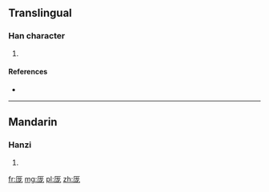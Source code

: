 {{also|龎|龐}}
==Translingual==

===Han character===
{{Han char|rn=27|rad=厂|as=05|sn=7|four=|canj=一戈大心 (MIKP)|ids=⿸[[厂]][[龙]]}}

# {{defn|Han|sort=厂05}}

====References====
* {{Han ref|kx=0161.061|hdz=10069.261|uh=5390|ud=21392}}

----

==Mandarin==

===Hanzi===
{{cmn-hanzi|tra=龎|pin=[[páng]] ([[pang2]])|wg=p'ang<sup>2</sup>}}

# {{defn|lang=cmn|sort=厂05}}

[[fr:厐]]
[[mg:厐]]
[[pl:厐]]
[[zh:厐]]